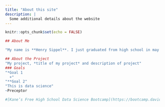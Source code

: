 ```yaml
---
title: "About this site"
description: |
  Some additional details about the website
---
```


```r
knitr::opts_chunk$set(echo = FALSE)
```

```r
## About Me

"My name is **Henry Sippel**. I just graduated from high school in may and plan on attending University of Utah in the fall. I enjoy skiing, sailing and listening to music in my free time."

## About the Project
"My project, *title of my project* and description of project"
### Goals
"*Goal 1
  +"
"**Goal 2"
"This is data science"  
~Preceptor

#[Kane’s Free High School Data Science Bootcamp](https://bootcamp.davidkane.info)
```

